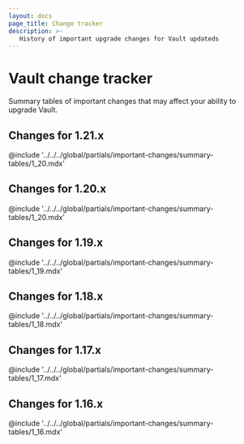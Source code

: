 ```yaml
---
layout: docs
page_title: Change tracker
description: >-
   History of important upgrade changes for Vault updateds
---
```


# Vault change tracker 

Summary tables of important changes that may affect your ability to upgrade
Vault.

## Changes for 1.21.x

@include '../../../global/partials/important-changes/summary-tables/1_20.mdx'

## Changes for 1.20.x

@include '../../../global/partials/important-changes/summary-tables/1_20.mdx'

## Changes for 1.19.x

@include '../../../global/partials/important-changes/summary-tables/1_19.mdx'

## Changes for 1.18.x

@include '../../../global/partials/important-changes/summary-tables/1_18.mdx'

## Changes for 1.17.x

@include '../../../global/partials/important-changes/summary-tables/1_17.mdx'

## Changes for 1.16.x

@include '../../../global/partials/important-changes/summary-tables/1_16.mdx'